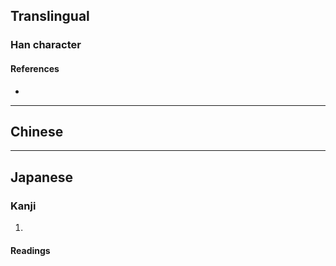 {{also|豺}}
{{character info}}
==Translingual==

===Han character===
{{Han char|rn=94|rad=犬|as=03|sn=6|four=|canj=KHDH|ids=⿰犭才}}

====References====
* {{Han ref|kx=0706.140|dkj=20248|dj=1119.060|hdz=21333.010|uh=72B2|ud=29362}}

----

==Chinese==

{{zh-see|豺|v}}

----

==Japanese==

===Kanji===
{{ja-kanji|grade=|rs=犬03}}

# {{rfdef|ja|sort=犬03}}

====Readings====
{{ja-readings
|goon=ぜ
|kanon=さい
|kun=やまいぬ}}